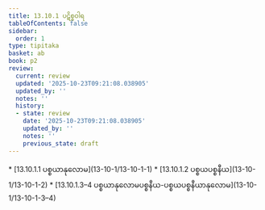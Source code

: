 ```yaml
---
title: 13.10.1 ပဋိစ္စဝါရ
tableOfContents: false
sidebar:
  order: 1
type: tipitaka
basket: ab
book: p2
review:
  current: review
  updated: '2025-10-23T09:21:08.038905'
  updated_by: ''
  notes: ''
  history:
  - state: review
    date: '2025-10-23T09:21:08.038905'
    updated_by: ''
    notes: ''
    previous_state: draft
---
```



<ReviewStatus review={frontmatter.review} showDetails={true} />

<HypothesisAnnotation frontmatter={frontmatter} />

<DynamicBreadcrumb />



<TableOfContents book="p2" section="13.10.1">
* [13.10.1.1 ပစ္စယာနုလောမ](13-10-1/13-10-1-1)
* [13.10.1.2 ပစ္စယပစ္စနီယ](13-10-1/13-10-1-2)
* [13.10.1.3–4 ပစ္စယာနုလောမပစ္စနီယ-ပစ္စယပစ္စနီယာနုလောမ](13-10-1/13-10-1-3–4)
</TableOfContents>
